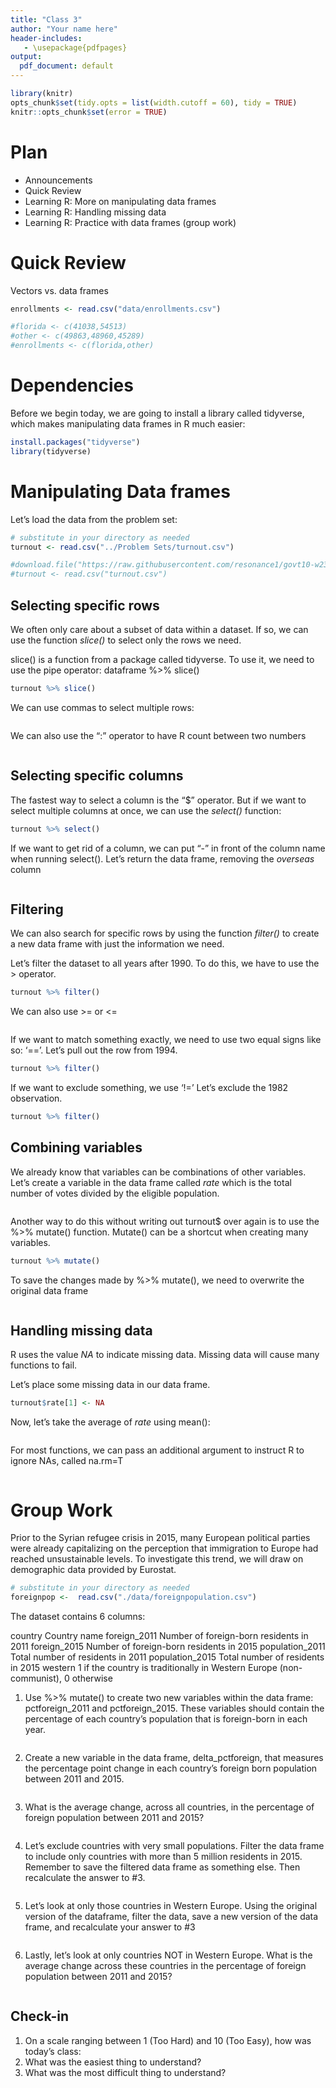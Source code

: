 ```yaml
---
title: "Class 3"
author: "Your name here"
header-includes:
   - \usepackage{pdfpages}
output:
  pdf_document: default
---
```


```r
library(knitr)
opts_chunk$set(tidy.opts = list(width.cutoff = 60), tidy = TRUE)
knitr::opts_chunk$set(error = TRUE)
```

# Plan
* Announcements
* Quick Review
* Learning R: More on manipulating data frames
* Learning R: Handling missing data
* Learning R: Practice with data frames (group work)

# Quick Review

Vectors vs. data frames

```r
enrollments <- read.csv("data/enrollments.csv")

#florida <- c(41038,54513)
#other <- c(49863,48960,45289)
#enrollments <- c(florida,other)

```

# Dependencies

Before we begin today, we are going to install a library called tidyverse, which makes manipulating data frames in R much easier:

```r
install.packages("tidyverse")
library(tidyverse)
```

# Manipulating Data frames

Let's load the data from the problem set:

```r
# substitute in your directory as needed
turnout <- read.csv("../Problem Sets/turnout.csv")
```

```r
#download.file("https://raw.githubusercontent.com/resonance1/govt10-w23/main/Problem%20Sets/turnout.csv","turnout.csv")
#turnout <- read.csv("turnout.csv")
```


## Selecting specific rows

We often only care about a subset of data within a dataset. If so, we can use the function _slice()_ to select only the rows we need.

slice() is a function from a package called tidyverse. To use it, we need to use the pipe operator: dataframe %>% slice()

```r

turnout %>% slice()

```

We can use commas to select multiple rows:

```r

```

We can also use the ":" operator to have R count between two numbers

```r

```

## Selecting specific columns

The fastest way to select a column is the "$" operator. But if we want to select multiple columns at once, we can use the _select()_ function:

```r

turnout %>% select()

```

If we want to get rid of a column, we can put "-" in front of the column name when running select(). Let's return the data frame, removing the *overseas* column

```r

```


## Filtering

We can also search for specific rows by using the function _filter()_ to create a new data frame with just the information we need. 

Let's filter the dataset to all years after 1990. To do this, we have to use the > operator.

```r
turnout %>% filter()
```

We can also use >= or <=

```r

```

If we want to match something exactly, we need to use two equal signs like so: '=='. Let's pull out the row from 1994.

```r
turnout %>% filter()

```

If we want to exclude something, we use '!=' Let's exclude the 1982 observation.

```r
turnout %>% filter()
```


## Combining variables

We already know that variables can be combinations of other variables. 
Let's create a variable in the data frame called *rate* which is the total number of votes divided by the eligible population.

```r

```

Another way to do this without writing out turnout$ over again is to use the %>% mutate() function. Mutate() can be a shortcut when creating many variables.

```r

turnout %>% mutate()

```

To save the changes made by %>% mutate(), we need to overwrite the original data frame

```r

```


## Handling missing data

R uses the value _NA_ to indicate missing data. Missing data will cause many functions to fail.

Let's place some missing data in our data frame.

```r
turnout$rate[1] <- NA
```

Now, let's take the average of *rate* using mean():

```r

```

For most functions, we can pass an additional argument to instruct R to ignore NAs, called na.rm=T

```r

```

# Group Work

Prior to the Syrian refugee crisis in 2015, many European political parties were already capitalizing on the perception that immigration to Europe had reached unsustainable levels. To investigate this trend, we will draw on demographic data provided by Eurostat. 

```r
# substitute in your directory as needed
foreignpop <-  read.csv("./data/foreignpopulation.csv")
```

The dataset contains 6 columns:

country                 Country name
foreign_2011            Number of foreign-born residents in 2011
foreign_2015            Number of foreign-born residents in 2015
population_2011         Total number of residents in 2011
population_2015         Total number of residents in 2015
western                 1 if the country is traditionally in Western Europe (non-communist), 0 otherwise

1. Use %>% mutate() to create two new variables within the data frame: pctforeign_2011 and pctforeign_2015. These variables should contain the percentage of each country's population that is foreign-born in each year.

```r

```

2. Create a new variable in the data frame, delta_pctforeign, that measures the percentage point change in each country's foreign born population between 2011 and 2015. 

```r

```

3. What is the average change, across all countries, in the percentage of foreign population between 2011 and 2015? 

```r

```

4. Let's exclude countries with very small populations. Filter the data frame to include only countries with more than 5 million residents in 2015. Remember to save the filtered data frame as something else. Then recalculate the answer to #3.

```r

```

5. Let's look at only those countries in Western Europe. Using the original version of the dataframe, filter the data, save a new version of the data frame, and recalculate your answer to #3

```r

```

6. Lastly, let's look at only countries NOT in Western Europe. What is the average change across these countries in the percentage of foreign population between 2011 and 2015?

```r

```



## Check-in

1. On a scale ranging between 1 (Too Hard) and 10 (Too Easy), how was today's class: 
2. What was the easiest thing to understand?
3. What was the most difficult thing to understand?
